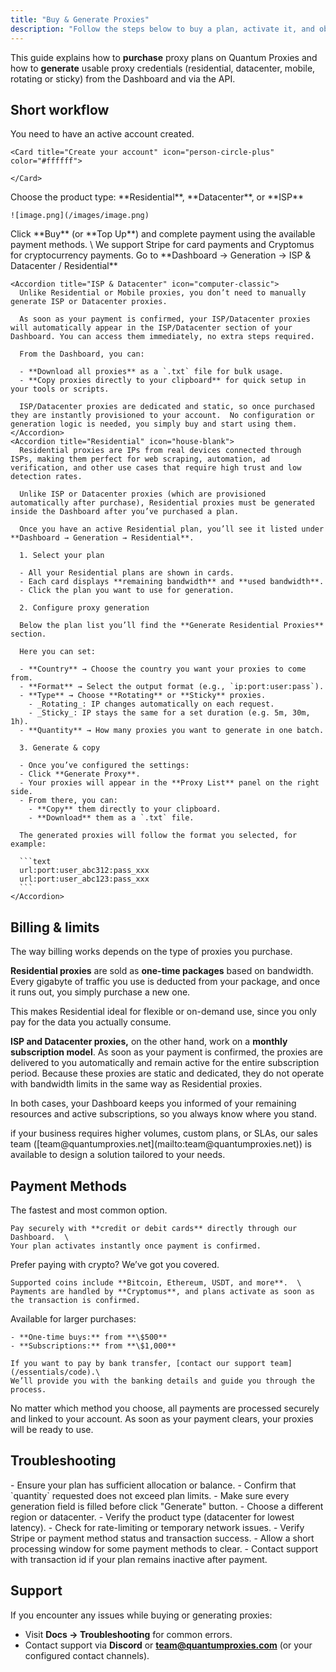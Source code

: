 ```yaml
---
title: "Buy & Generate Proxies"
description: "Follow the steps below to buy a plan, activate it, and obtain proxy you can use right away"
---
```


This guide explains how to **purchase** proxy plans on Quantum Proxies and how to **generate** usable proxy credentials (residential, datacenter, mobile, rotating or sticky) from the Dashboard and via the API.

## Short workflow

<Steps>
  <Step title="Sign in to the Dashboard.  ">
    You need to have an active account created.

    <Card title="Create your account" icon="person-circle-plus" color="#ffffff">
      
    </Card>
  </Step>
  <Step title="Select or purchase a proxy plan.  ">
    Choose the product type: **Residential**, **Datacenter**, or **ISP**

    ![image.png](/images/image.png)
  </Step>
  <Step title="Pay">
    Click **Buy** (or **Top Up**) and complete payment using the available payment methods.  \
    We support Stripe for card payments and Cryptomus for cryptocurrency payments.
  </Step>
  <Step title="Generate proxies">
    Go to **Dashboard → Generation → ISP & Datacenter / Residential**

    <Accordion title="ISP & Datacenter" icon="computer-classic">
      Unlike Residential or Mobile proxies, you don’t need to manually generate ISP or Datacenter proxies.

      As soon as your payment is confirmed, your ISP/Datacenter proxies will automatically appear in the ISP/Datacenter section of your Dashboard. You can access them immediately, no extra steps required.

      From the Dashboard, you can:

      - **Download all proxies** as a `.txt` file for bulk usage.
      - **Copy proxies directly to your clipboard** for quick setup in your tools or scripts.

      ISP/Datacenter proxies are dedicated and static, so once purchased they are instantly provisioned to your account.  No configuration or generation logic is needed, you simply buy and start using them.
    </Accordion>
    <Accordion title="Residential" icon="house-blank">
      Residential proxies are IPs from real devices connected through ISPs, making them perfect for web scraping, automation, ad verification, and other use cases that require high trust and low detection rates.

      Unlike ISP or Datacenter proxies (which are provisioned automatically after purchase), Residential proxies must be generated inside the Dashboard after you’ve purchased a plan.

      Once you have an active Residential plan, you’ll see it listed under **Dashboard → Generation → Residential**.

      1. Select your plan

      - All your Residential plans are shown in cards.
      - Each card displays **remaining bandwidth** and **used bandwidth**.
      - Click the plan you want to use for generation.

      2. Configure proxy generation

      Below the plan list you’ll find the **Generate Residential Proxies** section.

      Here you can set:

      - **Country** → Choose the country you want your proxies to come from.
      - **Format** → Select the output format (e.g., `ip:port:user:pass`).
      - **Type** → Choose **Rotating** or **Sticky** proxies.
        - _Rotating_: IP changes automatically on each request.
        - _Sticky_: IP stays the same for a set duration (e.g. 5m, 30m, 1h).
      - **Quantity** → How many proxies you want to generate in one batch.

      3. Generate & copy

      - Once you’ve configured the settings:
      - Click **Generate Proxy**.
      - Your proxies will appear in the **Proxy List** panel on the right side.
      - From there, you can:
        - **Copy** them directly to your clipboard.
        - **Download** them as a `.txt` file.

      The generated proxies will follow the format you selected, for example:

      ```text
      url:port:user_abc312:pass_xxx
      url:port:user_abc123:pass_xxx
      ```
    </Accordion>
  </Step>
</Steps>

## Billing & limits

The way billing works depends on the type of proxies you purchase.

**Residential proxies** are sold as **one-time packages** based on bandwidth. Every gigabyte of traffic you use is deducted from your package, and once it runs out, you simply purchase a new one.

<Info>
  This makes Residential ideal for flexible or on-demand use, since you only pay for the data you actually consume.
</Info>

**ISP and Datacenter proxies,** on the other hand, work on a **monthly subscription model**. As soon as your payment is confirmed, the proxies are delivered to you automatically and remain active for the entire subscription period. Because these proxies are static and dedicated, they do not operate with bandwidth limits in the same way as Residential proxies.

In both cases, your Dashboard keeps you informed of your remaining resources and active subscriptions, so you always know where you stand.

<Tip>
  if your business requires higher volumes, custom plans, or SLAs, our sales team ([team@quantumproxies.net](mailto:team@quantumproxies.net)) is available to design a solution tailored to your needs.
</Tip>

## Payment Methods

<AccordionGroup>
  <Accordion title="Stripe" icon="credit-card">
    The fastest and most common option.

    Pay securely with **credit or debit cards** directly through our Dashboard.  \
    Your plan activates instantly once payment is confirmed.
  </Accordion>
  <Accordion title="Cryptocurrency" icon="bitcoin-sign">
    Prefer paying with crypto? We’ve got you covered.

    Supported coins include **Bitcoin, Ethereum, USDT, and more**.  \
    Payments are handled by **Cryptomus**, and plans activate as soon as the transaction is confirmed.
  </Accordion>
  <Accordion title="Bank Transfer" icon="piggy-bank">
    Available for larger purchases:

    - **One-time buys:** from **\$500**
    - **Subscriptions:** from **\$1,000**

    If you want to pay by bank transfer, [contact our support team](/essentials/code).\
    We’ll provide you with the banking details and guide you through the process.
  </Accordion>
</AccordionGroup>

No matter which method you choose, all payments are processed securely and linked to your account. As soon as your payment clears, your proxies will be ready to use.

## Troubleshooting

<AccordionGroup>
  <Accordion title="No proxies returned after Generate">
    - Ensure your plan has sufficient allocation or balance.
    - Confirm that `quantity` requested does not exceed plan limits.
    - Make sure every generation field is filled before click "Generate" button.
  </Accordion>
  <Accordion title="High latency or timeouts">
    - Choose a different region or datacenter.
    - Verify the product type (datacenter for lowest latency).
    - Check for rate-limiting or temporary network issues.
  </Accordion>
  <Accordion title="Billing / purchase not active">
    - Verify Stripe or payment method status and transaction success.
    - Allow a short processing window for some payment methods to clear.
    - Contact support with transaction id if your plan remains inactive after payment.
  </Accordion>
</AccordionGroup>

## Support

If you encounter any issues while buying or generating proxies:

- Visit **Docs → Troubleshooting** for common errors.
- Contact support via **Discord** or [**team@quantumproxies.com**](mailto:team@quantumproxies.com) (or your configured contact channels).